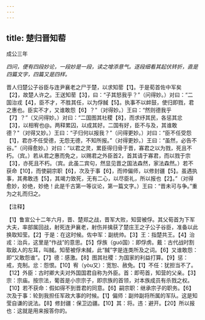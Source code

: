 ```yaml
---
---
---
```

title: 楚归晋知䓨
---



成公三年

*四问，便有四段妙论，一段妙是一段，读之增添意气。逐段细看其起伏转折，直是四篇文字，四篇又是四样。*

晋人归楚公子谷臣与连尹襄老之尸于楚，以求知䓨【1】。于是荀首佐中军矣【2】，故楚人许之。王送知䓨【3】，曰：“子其怒我乎？”（问得妙。）对曰：“二国治戎【4】，臣不才，不胜其任，以为俘馘【5】。执事不以衅鼓，使归即戮，君之惠也。臣实不才，又谁敢怨【6】？"（对得妙。）王曰：“然则德我乎【7】？”（又问得妙。）对曰：“二国图其社稷【8】，而求纾其民，各惩其忿【3】，以相宥也@。两释累囚，以成其好。二国有好，臣不与及，其谁敢德？"（对得又妙。）王曰：“子归何以报我？”（问得更妙。）对曰：“臣不任受怨【1】，君亦不任受德，无怨无德，不知所报。”（对得更妙。）王曰：“虽然，必告不谷。”（问得愈妙。）对曰：“以君之灵，累臣得归骨于晋，寡君之以为戮，死且不朽。（宾。）若从君之惠而免之，以赐君之外臣首2，首其请于寡君，而以戮于宗【3】，亦死且不朽。（宾。此虽二宾句，然显见晋之国法森然，家法森然。）若不获命【10】，而使嗣宗职【6】，次及于事【6】，而帅偏师，以修封疆【5】。虽遇执事，其弗敢违【5】，其竭力致死，无有二心，以尽臣礼，所以报也【2】。”（对得愈妙，妙绝，妙绝！此是千古第一等议论，第一篇文字。）王曰：“晋未可与争。”重为之礼而归之。

【注释】

【1】鲁宣公十二年六月，晋、楚郑之战，晋军大败，知营被俘。其父荀首为下军大夫，率部属回战，射死连尹襄老，射伤并擒获了楚庄王之子公子谷臣，准备以此换取知莹。【2】于是：在这时候。佐中军：副统帅。【3】王：指楚共王。【4】治戎：治兵，这里是“作战”的意思。【5】俘族（guó国）：即俘虏。戴：古代战时割取敌人的左耳，叫馘。知䓨被俘未馘，此“馘”字是连类所及之词。【6】又谁敢怨：即“又敢怨谁”。【7】德：感激。【8】图其社稷：为国家的利益打算。【9】惩：戒，克制。忿：怨恨。【10】宥（yòu又）：宽恕、赦免。【1】不任：犹担当不了。【12】外臣：古时卿大夫对外国国君自称为外臣。首：即苟首，知营的父亲。【3】宗：宗庙。按宗法，葡首是小宗宗子，即宗族的首领，对本族成员有杀戮之权。【10】若不获命：假如得不到晋君的同意。【6】嗣宗职：继承宗子的职务。【6】次及于事：轮到我担任军政大事的时候。【1】偏师：副帅副将所属的军队。这是知莹自谦的说法。【8】修封疆：保卫边疆。【10】其：将。违：避开。【20】所以报也：这就是用来报答你的。